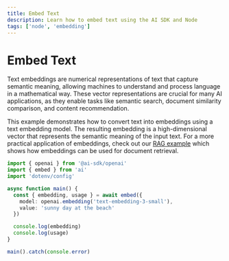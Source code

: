 ```yaml
---
title: Embed Text
description: Learn how to embed text using the AI SDK and Node
tags: ['node', 'embedding']
---
```


# Embed Text

Text embeddings are numerical representations of text that capture semantic meaning, allowing machines to understand and process language in a mathematical way. These vector representations are crucial for many AI applications, as they enable tasks like semantic search, document similarity comparison, and content recommendation.

This example demonstrates how to convert text into embeddings using a text embedding model. The resulting embedding is a high-dimensional vector that represents the semantic meaning of the input text. For a more practical application of embeddings, check out our [RAG example](/cookbook/node/retrieval-augmented-generation) which shows how embeddings can be used for document retrieval.

```ts
import { openai } from '@ai-sdk/openai'
import { embed } from 'ai'
import 'dotenv/config'

async function main() {
  const { embedding, usage } = await embed({
    model: openai.embedding('text-embedding-3-small'),
    value: 'sunny day at the beach'
  })

  console.log(embedding)
  console.log(usage)
}

main().catch(console.error)
```
